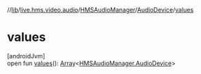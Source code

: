 //[lib](../../../../index)/[live.hms.video.audio](../../index)/[HMSAudioManager](../index)/[AudioDevice](index)/[values](values)

# values

[androidJvm]\
open fun [values](values)(): [Array](https://kotlinlang.org/api/latest/jvm/stdlib/kotlin/-array/index.html)<[HMSAudioManager.AudioDevice](index)>
